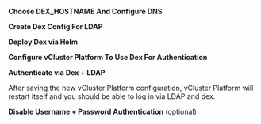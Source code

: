 
<Flow id="sso-ldap">
<Step>

**Choose DEX_HOSTNAME And Configure DNS**

<DexHostnamePartial />

</Step>
<Step>

**Create Dex Config For LDAP**

<LDAPDexConfigPartial />

</Step>
<Step>

**Deploy Dex via Helm**

<DexInstallPartial />

</Step>
<Step>

**Configure vCluster Platform To Use Dex For Authentication**

<DexConfigPartial />

</Step>
<Step>

**Authenticate via Dex + LDAP**

After saving the new vCluster Platform configuration, vCluster Platform will restart itself and you should be able to log in via LDAP and dex.

</Step>
<Step>

**Disable Username + Password Authentication** (optional)

<DisablePasswordAuthPartial/>
</Step>
</Flow>

